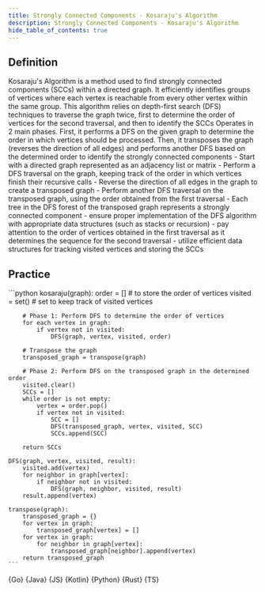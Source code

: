 ```yaml
---
title: Strongly Connected Components - Kosaraju's Algorithm
description: Strongly Connected Components - Kosaraju's Algorithm
hide_table_of_contents: true
---
```





## Definition

<Tabs>
  <TabItem value="definition" label="Definition">
    Kosaraju's Algorithm is a method used to find strongly connected components (SCCs) within a directed graph. It efficiently identifies groups of vertices where each vertex is reachable from every other vertex within the same group. This algorithm relies on depth-first search (DFS) techniques to traverse the graph twice, first to determine the order of vertices for the second traversal, and then to identify the SCCs
  </TabItem>
  <TabItem value="how" label="Explanation">
    Operates in 2 main phases. First, it performs a DFS on the given graph to determine the order in which vertices should be processed. Then, it transposes the graph (reverses the direction of all edges) and performs another DFS based on the determined order to identify the strongly connected components
  </TabItem>
  <TabItem value="guidance" label="Guidance">
    - Start with a directed graph represented as an adjacency list or matrix
    - Perform a DFS traversal on the graph, keeping track of the order in which vertices finish their recursive calls
    - Reverse the direction of all edges in the graph to create a transposed graph
    - Perform another DFS traversal on the transposed graph, using the order obtained from the first traversal
    - Each tree in the DFS forest of the transposed graph represents a strongly connected component
  </TabItem>
  <TabItem value="tips" label="Tips">
    - ensure proper implementation of the DFS algorithm with appropriate data structures (such as stacks or recursion)
    - pay attention to the order of vertices obtained in the first traversal as it determines the sequence for the second traversal
    - utilize efficient data structures for tracking visited vertices and storing the SCCs
  </TabItem>
</Tabs>

## Practice

<Tabs>
  <TabItem value="practice" label="Practice">
    ```python
    kosaraju(graph):
        order = [] # to store the order of vertices
        visited = set() # set to keep track of visited vertices

        # Phase 1: Perform DFS to determine the order of vertices
        for each vertex in graph:
            if vertex not in visited:
                DFS(graph, vertex, visited, order)

        # Transpose the graph
        transposed_graph = transpose(graph)

        # Phase 2: Perform DFS on the transposed graph in the determined order
        visited.clear()
        SCCs = []
        while order is not empty:
            vertex = order.pop()
            if vertex not in visited:
                SCC = []
                DFS(transposed_graph, vertex, visited, SCC)
                SCCs.append(SCC)

        return SCCs

    DFS(graph, vertex, visited, result):
        visited.add(vertex)
        for neighbor in graph[vertex]:
            if neighbor not in visited:
                DFS(graph, neighbor, visited, result)
        result.append(vertex)

    transpose(graph):
        transposed_graph = {}
        for vertex in graph:
            transposed_graph[vertex] = []
        for vertex in graph:
            for neighbor in graph[vertex]:
                transposed_graph[neighbor].append(vertex)
        return transposed_graph
    ```
  </TabItem>
  <TabItem value="solution" label="Solution">
    <Tabs queryString="code">
      <TabItem
        value="go"
        label=""
        attributes={{ title: "Go Lang", className: "code_lang go m" }}
      >
        <CodeBlock language="go">{Go}</CodeBlock>
      </TabItem>
      <TabItem
        value="java"
        label=""
        attributes={{ title: "Java", className: "code_lang java m" }}
      >
        <CodeBlock language="java">{Java}</CodeBlock>
      </TabItem>
      <TabItem
        value="js"
        label=""
        attributes={{ title: "JavaScript", className: "code_lang js m" }}
      >
        <CodeBlock language="js">{JS}</CodeBlock>
      </TabItem>
      <TabItem
        value="kotlin"
        label=""
        attributes={{ title: "Kotlin", className: "code_lang kotlin m" }}
      >
        <CodeBlock language="kotlin">{Kotlin}</CodeBlock>
      </TabItem>
      <TabItem
        value="python"
        label=""
        attributes={{ title: "Python", className: "code_lang python m" }}
      >
        <CodeBlock language="python">{Python}</CodeBlock>
      </TabItem>
      <TabItem
        value="rust"
        label=""
        attributes={{ title: "Rust", className: "code_lang rust m" }}
      >
        <CodeBlock language="rust">{Rust}</CodeBlock>
      </TabItem>
      <TabItem
        value="ts"
        label=""
        attributes={{ title: "TypeScript", className: "code_lang ts m" }}
      >
        <CodeBlock language="ts">{TS}</CodeBlock>
      </TabItem>
    </Tabs>
  </TabItem>
</Tabs>
